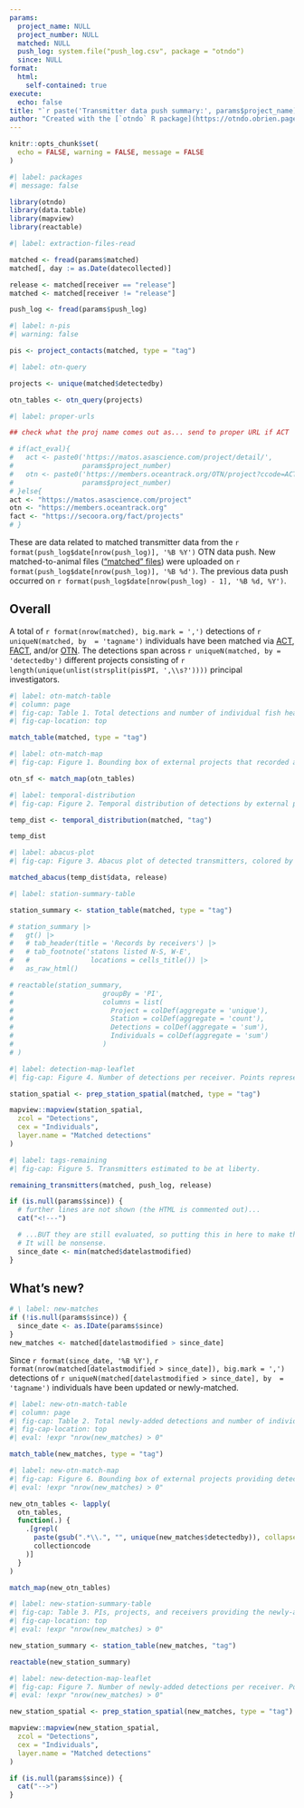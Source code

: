 ```yaml
---
params:
  project_name: NULL
  project_number: NULL
  matched: NULL
  push_log: system.file("push_log.csv", package = "otndo")
  since: NULL
format:
  html:
    self-contained: true
execute:
  echo: false
title: "`r paste('Transmitter data push summary:', params$project_name)`"
author: "Created with the [`otndo` R package](https://otndo.obrien.page) (v. `r packageVersion('otndo')`)"
---
```

```r
knitr::opts_chunk$set(
  echo = FALSE, warning = FALSE, message = FALSE
)
```


```r
#| label: packages
#| message: false

library(otndo)
library(data.table)
library(mapview)
library(reactable)
```


```r
#| label: extraction-files-read

matched <- fread(params$matched)
matched[, day := as.Date(datecollected)]

release <- matched[receiver == "release"]
matched <- matched[receiver != "release"]

push_log <- fread(params$push_log)
```


```r
#| label: n-pis
#| warning: false

pis <- project_contacts(matched, type = "tag")
```

```r
#| label: otn-query

projects <- unique(matched$detectedby)

otn_tables <- otn_query(projects)
```

```r
#| label: proper-urls

## check what the proj name comes out as... send to proper URL if ACT

# if(act_eval){
#   act <- paste0('https://matos.asascience.com/project/detail/',
#                 params$project_number)
#   otn <- paste0('https://members.oceantrack.org/OTN/project?ccode=ACT.PROJ',
#                 params$project_number)
# }else{
act <- "https://matos.asascience.com/project"
otn <- "https://members.oceantrack.org"
fact <- "https://secoora.org/fact/projects"
# }
```


These are data related to matched transmitter data from the `r format(push_log$date[nrow(push_log)], '%B %Y')` OTN data push. New matched-to-animal files (["matched" files](https://members.oceantrack.org/data/otn-detection-extract-documentation-matched-to-animals#autotoc-item-autotoc-1)) were uploaded on `r format(push_log$date[nrow(push_log)], '%B %d')`. The previous data push occurred on `r format(push_log$date[nrow(push_log) - 1], '%B %d, %Y')`.


## Overall

A total of `r format(nrow(matched), big.mark = ',')` detections of `r uniqueN(matched, by  = 'tagname')` individuals have been matched via [ACT](`r act`), [FACT](`r fact`), and/or [OTN](`r otn`). The detections span across `r uniqueN(matched, by = 'detectedby')` different projects consisting of `r length(unique(unlist(strsplit(pis$PI, ',\\s?'))))` principal investigators.

```r
#| label: otn-match-table
#| column: page
#| fig-cap: Table 1. Total detections and number of individual fish heard by other OTN node projects.
#| fig-cap-location: top

match_table(matched, type = "tag")
```

```r
#| label: otn-match-map
#| fig-cap: Figure 1. Bounding box of external projects that recorded a transmitter from this project. This does not necessarily reflect the distribution of this project's fish.

otn_sf <- match_map(otn_tables)
```

```r
#| label: temporal-distribution
#| fig-cap: Figure 2. Temporal distribution of detections by external project, i.e., the dates when other projects heard this project's fish.

temp_dist <- temporal_distribution(matched, "tag")

temp_dist
```

```r
#| label: abacus-plot
#| fig-cap: Figure 3. Abacus plot of detected transmitters, colored by OTN node projects.

matched_abacus(temp_dist$data, release)
```

```r
#| label: station-summary-table

station_summary <- station_table(matched, type = "tag")

# station_summary |>
#   gt() |>
#   # tab_header(title = 'Records by receivers') |>
#   # tab_footnote('statons listed N-S, W-E',
#   #               locations = cells_title()) |>
#   as_raw_html()

# reactable(station_summary,
#                      groupBy = 'PI',
#                      columns = list(
#                        Project = colDef(aggregate = 'unique'),
#                        Station = colDef(aggregate = 'count'),
#                        Detections = colDef(aggregate = 'sum'),
#                        Individuals = colDef(aggregate = 'sum')
#                      )
# )
```


```r
#| label: detection-map-leaflet
#| fig-cap: Figure 4. Number of detections per receiver. Points represent receiver locations, while size and color reflect the number of detections at that location.

station_spatial <- prep_station_spatial(matched, type = "tag")

mapview::mapview(station_spatial,
  zcol = "Detections",
  cex = "Individuals",
  layer.name = "Matched detections"
)
```


```r
#| label: tags-remaining
#| fig-cap: Figure 5. Transmitters estimated to be at liberty.

remaining_transmitters(matched, push_log, release)
```


```r
if (is.null(params$since)) {
  # further lines are not shown (the HTML is commented out)...
  cat("<!---")

  # ...BUT they are still evaluated, so putting this in here to make the code run.
  # It will be nonsense.
  since_date <- min(matched$datelastmodified)
}
```
## What's new?

```r
# \ label: new-matches
if (!is.null(params$since)) {
  since_date <- as.IDate(params$since)
}
new_matches <- matched[datelastmodified > since_date]
```

Since `r format(since_date, '%B %Y')`, `r format(nrow(matched[datelastmodified > since_date]), big.mark = ',')` detections of `r uniqueN(matched[datelastmodified > since_date], by  = 'tagname')` individuals have been updated or newly-matched.

```r
#| label: new-otn-match-table
#| column: page
#| fig-cap: Table 2. Total newly-added detections and number of individual fish heard by other OTN node projects.
#| fig-cap-location: top
#| eval: !expr "nrow(new_matches) > 0"

match_table(new_matches, type = "tag")
```



```r
#| label: new-otn-match-map
#| fig-cap: Figure 6. Bounding box of external projects providing detections added since the last data push. This does not necessarily reflect the distribution of fish heard by the project's receivers.
#| eval: !expr "nrow(new_matches) > 0"

new_otn_tables <- lapply(
  otn_tables,
  function(.) {
    .[grepl(
      paste(gsub(".*\\.", "", unique(new_matches$detectedby)), collapse = "|"),
      collectioncode
    )]
  }
)

match_map(new_otn_tables)
```

```r
#| label: new-station-summary-table
#| fig-cap: Table 3. PIs, projects, and receivers providing the newly-added detections.
#| fig-cap-location: top
#| eval: !expr "nrow(new_matches) > 0"

new_station_summary <- station_table(new_matches, "tag")

reactable(new_station_summary)
```

```r
#| label: new-detection-map-leaflet
#| fig-cap: Figure 7. Number of newly-added detections per receiver. Points represent receiver locations, while size and color reflect the number of detections at that location.
#| eval: !expr "nrow(new_matches) > 0"

new_station_spatial <- prep_station_spatial(new_matches, type = "tag")

mapview::mapview(new_station_spatial,
  zcol = "Detections",
  cex = "Individuals",
  layer.name = "Matched detections"
)
```

```r
if (is.null(params$since)) {
  cat("-->")
}
```
